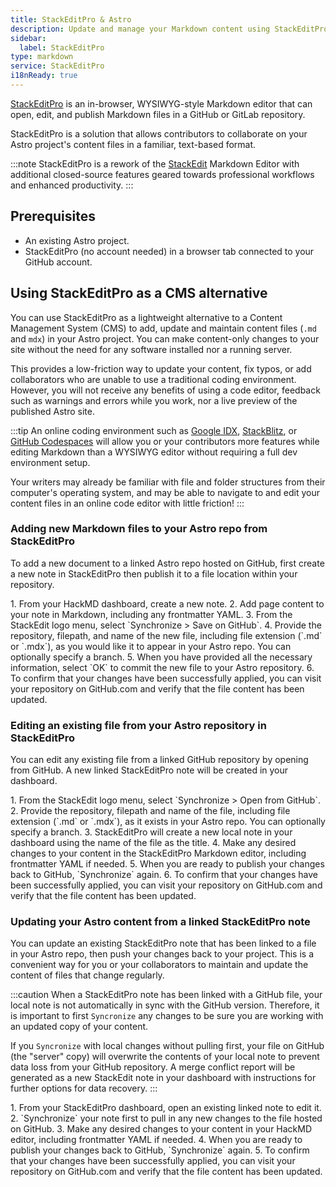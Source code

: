 ```yaml
---
title: StackEditPro & Astro
description: Update and manage your Markdown content using StackEditPro
sidebar:
  label: StackEditPro
type: markdown
service: StackEditPro
i18nReady: true
---
```


[StackEditPro](https://stackeditpro.io/) is an in-browser, WYSIWYG-style Markdown editor that can open, edit, and publish Markdown files in a GitHub or GitLab repository.

StackEditPro is a solution that allows contributors to collaborate on your Astro project's content files in a familiar, text-based format.

:::note
StackEditPro is a rework of the [StackEdit](https://stackedit.io/) Markdown Editor with additional closed-source features geared towards professional workflows and enhanced productivity.
:::

## Prerequisites

- An existing Astro project.
- StackEditPro (no account needed) in a browser tab connected to your GitHub account.

## Using StackEditPro as a CMS alternative

You can use StackEditPro as a lightweight alternative to a Content Management System (CMS) to add, update and maintain content files (`.md` and `mdx`) in your Astro project. You can make content-only changes to your site without the need for any software installed nor a running server.

This provides a low-friction way to update your content, fix typos, or add collaborators who are unable to use a traditional coding environment. However, you will not receive any benefits of using a code editor, feedback such as warnings and errors while you work, nor a live preview of the published Astro site.

:::tip 
An online coding environment such as [Google IDX](https://idx.dev), [StackBlitz](https://stackblitz.com), or [GitHub Codespaces](https://github.dev) will allow you or your contributors more features while editing Markdown than a WYSIWYG editor without requiring a full dev environment setup.

Your writers may already be familiar with file and folder structures from their computer's operating system, and may be able to navigate to and edit your content files in an online code editor with little friction!
:::

### Adding new Markdown files to your Astro repo from StackEditPro

To add a new document to a linked Astro repo hosted on GitHub, first create a new note in StackEditPro then publish it to a file location within your repository. 

<Steps>
1. From your HackMD dashboard, create a new note.
2. Add page content to your note in Markdown, including any frontmatter YAML.
3. From the StackEdit logo menu, select `Synchronize > Save on GitHub`.
4. Provide the repository, filepath, and name of the new file, including file extension (`.md` or `.mdx`), as you would like it to appear in your Astro repo. You can optionally specify a branch.
5. When you have provided all the necessary information, select `OK` to commit the new file to your Astro repository.
6. To confirm that your changes have been successfully applied, you can visit your repository on GitHub.com and verify that the file content has been updated.
</Steps>

### Editing an existing file from your Astro repository in StackEditPro

You can edit any existing file from a linked GitHub repository by opening from GitHub. A new linked StackEditPro note will be created in your dashboard.

<Steps>
1. From the StackEdit logo menu, select `Synchronize > Open from GitHub`.
2. Provide the repository, filepath and name of the file, including file extension (`.md` or `.mdx`), as it exists in your Astro repo. You can optionally specify a branch.
3. StackEditPro will create a new local note in your dashboard using the name of the file as the title.
4. Make any desired changes to your content in the StackEditPro Markdown editor, including frontmatter YAML if needed.
5. When you are ready to publish your changes back to GitHub, `Synchronize` again.
6. To confirm that your changes have been successfully applied, you can visit your repository on GitHub.com and verify that the file content has been updated.
</Steps>

### Updating your Astro content from a linked StackEditPro note

You can update an existing StackEditPro note that has been linked to a file in your Astro repo, then push your changes back to your project. This is a convenient way for you or your collaborators to maintain and update the content of files that change regularly.

:::caution
When a StackEditPro note has been linked with a GitHub file, your local note is not automatically in sync with the GitHub version. Therefore, it is important to first `Syncronize` any changes to be sure you are working with an updated copy of your content.

If you `Syncronize` with local changes without pulling first, your file on GitHub (the "server" copy) will overwrite the contents of your local note to prevent data loss from your GitHub repository. A merge conflict report will be generated as a new StackEdit note in your dashboard with instructions for further options for data recovery.
:::

<Steps>
1. From your StackEditPro dashboard, open an existing linked note to edit it.
2. `Synchronize` your note first to pull in any new changes to the file hosted on GitHub.
3. Make any desired changes to your content in your HackMD editor, including frontmatter YAML if needed.
4. When you are ready to publish your changes back to GitHub, `Synchronize` again.
5. To confirm that your changes have been successfully applied, you can visit your repository on GitHub.com and verify that the file content has been updated.
</Steps>
